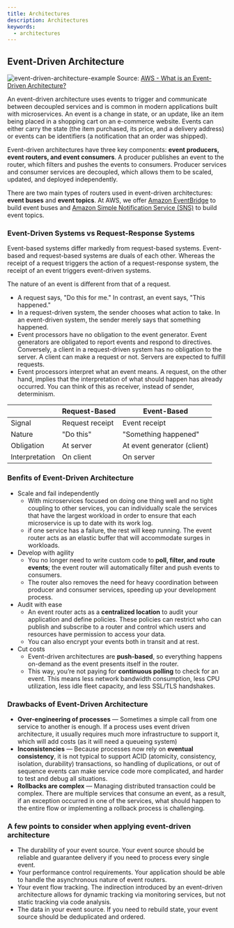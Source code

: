 ```yaml
---
title: Architectures
description: Architectures
keywords:
  - architectures
---
```


## Event-Driven Architecture

![event-driven-architecture-example](/img/tech-concepts/system-design/event-driven-architecture-example.png)
Source: [AWS - What is an Event-Driven Architecture?](https://aws.amazon.com/event-driven-architecture/)

An event-driven architecture uses events to trigger and communicate between decoupled services and is common in modern applications built with microservices. An event is a change in state, or an update, like an item being placed in a shopping cart on an e-commerce website. Events can either carry the state (the item purchased, its price, and a delivery address) or events can be identifiers (a notification that an order was shipped).

Event-driven architectures have three key components: **event producers, event routers, and event consumers**. A producer publishes an event to the router, which filters and pushes the events to consumers. Producer services and consumer services are decoupled, which allows them to be scaled, updated, and deployed independently.

There are two main types of routers used in event-driven architectures: **event buses** and **event topics**. At AWS, we offer [Amazon EventBridge](https://aws.amazon.com/eventbridge/) to build event buses and [Amazon Simple Notification Service (SNS)](https://aws.amazon.com/sns/) to build event topics.

### Event-Driven Systems vs Request-Response Systems

Event-based systems differ markedly from request-based systems. Event-based and request-based systems are duals of each other. Whereas the receipt of a request triggers the action of a request-response system, the receipt of an event triggers event-driven systems. 

The nature of an event is different from that of a request. 

- A request says, "Do this for me."  In contrast, an event says, "This happened." 
- In a request-driven system, the sender chooses what action to take.  In an event-driven system, the sender merely says that something happened. 
- Event processors have no obligation to the event generator. Event generators are obligated to report events and respond to directives. 
Conversely, a client in a request-driven system has no obligation to the server. A client can make a request or not. Servers are expected to fulfill requests.
- Event processors interpret what an event means. A request, on the other hand, implies that the interpretation of what should happen has already occurred. You can think of this as receiver, instead of sender, determinism.

<table>
   <thead>
      <tr>
         <th tabindex="0" colspan="1" scope="col" data-column="0"></th>
         <th tabindex="0" scope="col" data-column="1">
            <div><strong>Request-Based</strong></div>
         </th>
         <th tabindex="0" scope="col" data-column="2">
            <div><strong>Event-Based</strong></div>
         </th>
      </tr>
   </thead>
   <tbody>
      <tr>
         <td colspan="1">Signal</td>
         <td>Request receipt</td>
         <td>Event receipt</td>
      </tr>
      <tr>
         <td colspan="1">Nature</td>
         <td>"Do this"</td>
         <td>"Something happened"</td>
      </tr>
      <tr>
         <td colspan="1">Obligation</td>
         <td>At server</td>
         <td>At&nbsp;event generator (client)</td>
      </tr>
      <tr>
         <td colspan="1">Interpretation</td>
         <td>On client</td>
         <td>On server</td>
      </tr>
   </tbody>
</table>

### Benfits of Event-Driven Architecture

- Scale and fail independently
  - With microservices focused on doing one thing well and no tight coupling to other services, you can individually scale the services that have the largest workload in order to ensure that each microservice is up to date with its work log.
  - if one service has a failure, the rest will keep running. The event router acts as an elastic buffer that will accommodate surges in workloads.
- Develop with agility
  - You no longer need to write custom code to **poll, filter, and route events**; the event router will automatically filter and push events to consumers. 
  - The router also removes the need for heavy coordination between producer and consumer services, speeding up your development process.
- Audit with ease
  - An event router acts as a **centralized location** to audit your application and define policies. These policies can restrict who can publish and subscribe to a router and control which users and resources have permission to access your data. 
  - You can also encrypt your events both in transit and at rest.
- Cut costs
  - Event-driven architectures are **push-based**, so everything happens on-demand as the event presents itself in the router. 
  - This way, you’re not paying for **continuous polling** to check for an event. This means less network bandwidth consumption, less CPU utilization, less idle fleet capacity, and less SSL/TLS handshakes.

### Drawbacks of Event-Driven Architecture

- **Over-engineering of processes** — Sometimes a simple call from one service to another is enough. If a process uses event driven architecture, it usually requires much more infrastructure to support it, which will add costs (as it will need a queueing system)
- **Inconsistencies** — Because processes now rely on **eventual consistency**, it is not typical to support ACID (atomicity, consistency, isolation, durability) transactions, so handling of duplications, or out of sequence events can make service code more complicated, and harder to test and debug all situations.
- **Rollbacks are complex** — Managing distributed transaction could be complex. There are multiple services that consume an event, as a result, if an exception occurred in one of the services, what should happen to the entire flow or implementing a rollback process is challenging.

### A few points to consider when applying event-driven architecture

- The durability of your event source. Your event source should be reliable and guarantee delivery if you need to process every single event. 
- Your performance control requirements. Your application should be able to handle the asynchronous nature of event routers. 
- Your event flow tracking. The indirection introduced by an event-driven architecture allows for dynamic tracking via monitoring services, but not static tracking via code analysis. 
- The data in your event source. If you need to rebuild state, your event source should be deduplicated and ordered.




